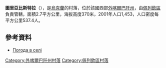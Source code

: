 {{coord|48|39|21|N|22|48|40|E|scale:100000|display=title}}

'''圖里亞比斯特拉'''（{{lang-uk|Тур'я Бистра}}），是[[烏克蘭|烏克蘭]]的村落，位於該國西部[[外喀爾巴阡州|外喀爾巴阡州]]，由[[佩列欽區|佩列欽區]]負責管轄，面積2.7平方公里，海拔高度370米，2001年人口1,453，人口密度每平方公里537.4人。

==參考資料==
*[http://weather.in.ua/ua/zakarpatskaja/26637 Погода в селі ] {{Wayback|url=http://weather.in.ua/ua/zakarpatskaja/26637 |date=20081008072905 }}

{{DEFAULTSORT:Тур'я Бистра}}

[[Category:外喀爾巴阡州村落|Category:外喀爾巴阡州村落]]
[[Category:佩列欽區村落|Category:佩列欽區村落]]


{{Zakarpattia-geo-stub}}